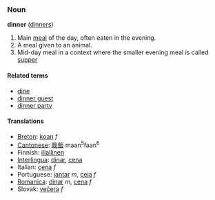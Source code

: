 ===Noun===
'''dinner''' ([[dinners]])

# Main [[meal]] of the day, often eaten in the evening.
# A meal given to an animal.
# Mid-day meal in a context where the smaller evening meal is called [[supper]]

====Related terms====
*[[dine]]
*[[dinner guest]]
*[[dinner party]]

====Translations====
*[[Breton]]: [[koan]] ''f''
*[[Cantonese]]: [[晚飯]] maan<sup>5</sup>faan<sup>6</sup>
*Finnish: [[illallinen]]
*[[Interlingua]]: [[dinar]], [[cena]]
*Italian: [[cena]] ''f''
*Portuguese: [[jantar]] ''m'', [[ceia]] ''f''
*[[Romanica]]: [[dinar]] ''m'', [[cena]] ''f''
*Slovak: [[večera]] ''f''